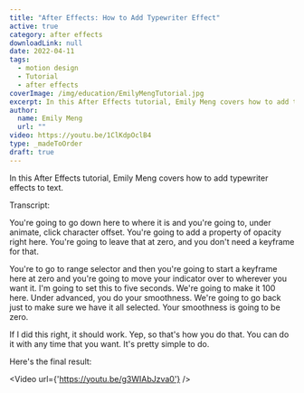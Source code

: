 ```yaml
---
title: "After Effects: How to Add Typewriter Effect"
active: true
category: after effects
downloadLink: null
date: 2022-04-11
tags:
  - motion design
  - Tutorial
  - after effects
coverImage: /img/education/EmilyMengTutorial.jpg
excerpt: In this After Effects tutorial, Emily Meng covers how to add typewriter effects to text.
author:
  name: Emily Meng
  url: ""
video: https://youtu.be/1ClKdpOclB4
type: _madeToOrder
draft: true
---
```


In this After Effects tutorial, Emily Meng covers how to add typewriter effects to text.

Transcript:

You're going to go down here to where it is and you're going to, under animate, click character offset. You're going to add a property of opacity right here. You're going to leave that at zero, and you don't need a keyframe for that.

You're to go to range selector and then you're going to start a keyframe here at zero and you're going to move your indicator over to wherever you want it. I'm going to set this to five seconds. We're going to make it 100 here. Under advanced, you do your smoothness. We're going to go back just to make sure we have it all selected. Your smoothness is going to be zero.

If I did this right, it should work. Yep, so that's how you do that. You can do it with any time that you want. It's pretty simple to do.

Here's the final result:

<Video url={'https://youtu.be/g3WIAbJzva0'} />
